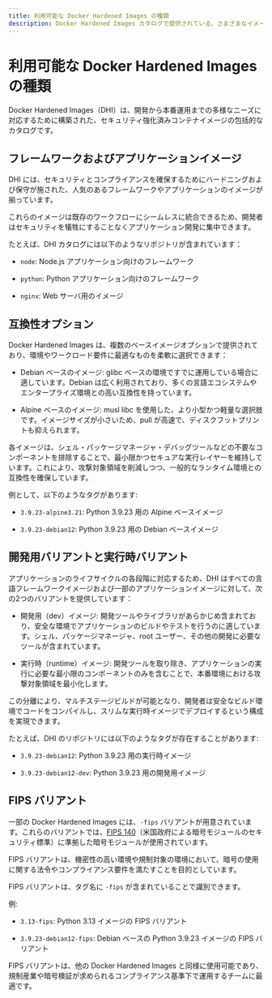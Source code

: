 ```yaml
---
title: 利用可能な Docker Hardened Images の種類
description: Docker Hardened Images カタログで提供されている、さまざまなイメージタイプ、ディストリビューション、およびバリアントについて学びましょう。
---
```


# 利用可能な Docker Hardened Images の種類

Docker Hardened Images（DHI）は、開発から本番運用までの多様なニーズに対応するために構築された、セキュリティ強化済みコンテナイメージの包括的なカタログです。

## フレームワークおよびアプリケーションイメージ

DHI には、セキュリティとコンプライアンスを確保するためにハードニングおよび保守が施された、人気のあるフレームワークやアプリケーションのイメージが揃っています。

これらのイメージは既存のワークフローにシームレスに統合できるため、開発者はセキュリティを犠牲にすることなくアプリケーション開発に集中できます。

たとえば、DHI カタログには以下のようなリポジトリが含まれています：

- `node`: Node.js アプリケーション向けのフレームワーク

- `python`: Python アプリケーション向けのフレームワーク

- `nginx`: Web サーバ用のイメージ

## 互換性オプション

Docker Hardened Images は、複数のベースイメージオプションで提供されており、環境やワークロード要件に最適なものを柔軟に選択できます：

- Debian ベースのイメージ: glibc ベースの環境ですでに運用している場合に適しています。Debian は広く利用されており、多くの言語エコシステムやエンタープライズ環境との高い互換性を持っています。

- Alpine ベースのイメージ: musl libc を使用した、より小型かつ軽量な選択肢です。イメージサイズが小さいため、pull が高速で、ディスクフットプリントも抑えられます。

各イメージは、シェル・パッケージマネージャ・デバッグツールなどの不要なコンポーネントを排除することで、最小限かつセキュアな実行レイヤーを維持しています。これにより、攻撃対象領域を削減しつつ、一般的なランタイム環境との互換性を確保しています。

例として、以下のようなタグがあります:

- `3.9.23-alpine3.21`: Python 3.9.23 用の Alpine ベースイメージ

- `3.9.23-debian12`: Python 3.9.23 用の Debian ベースイメージ

## 開発用バリアントと実行時バリアント

アプリケーションのライフサイクルの各段階に対応するため、DHI はすべての言語フレームワークイメージおよび一部のアプリケーションイメージに対して、次の2つのバリアントを提供しています：

- 開発用（dev）イメージ: 開発ツールやライブラリがあらかじめ含まれており、安全な環境でアプリケーションのビルドやテストを行うのに適しています。シェル、パッケージマネージャ、root ユーザー、その他の開発に必要なツールが含まれています。

- 実行時（runtime）イメージ: 開発ツールを取り除き、アプリケーションの実行に必要な最小限のコンポーネントのみを含むことで、本番環境における攻撃対象領域を最小化します。

この分離により、マルチステージビルドが可能となり、開発者は安全なビルド環境でコードをコンパイルし、スリムな実行時イメージでデプロイするという構成を実現できます。

たとえば、DHI のリポジトリには以下のようなタグが存在することがあります:

- `3.9.23-debian12`: Python 3.9.23 用の実行時イメージ

- `3.9.23-debian12-dev`: Python 3.9.23 用の開発用イメージ

## FIPS バリアント

一部の Docker Hardened Images には、`-fips` バリアントが用意されています。これらのバリアントでは、[FIPS 140](/dhi/core-concepts/fips)（米国政府による暗号モジュールのセキュリティ標準）に準拠した暗号モジュールが使用されています。

FIPS バリアントは、機密性の高い環境や規制対象の環境において、暗号の使用に関する法令やコンプライアンス要件を満たすことを目的としています。

FIPS バリアントは、タグ名に `-fips` が含まれていることで識別できます。

例:

- `3.13-fips`: Python 3.13 イメージの FIPS バリアント

- `3.9.23-debian12-fips`: Debian ベースの Python 3.9.23 イメージの FIPS バリアント

FIPS バリアントは、他の Docker Hardened Images と同様に使用可能であり、規制産業や暗号検証が求められるコンプライアンス基準下で運用するチームに最適です。
